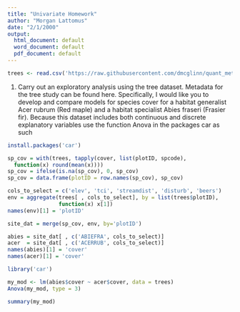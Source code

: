 ```yaml
---
title: "Univariate Homework"
author: "Morgan Lattomus"
date: "2/1/2000"
output:
  html_document: default
  word_document: default
  pdf_document: default
---
```



```r
trees <- read.csv('https://raw.githubusercontent.com/dmcglinn/quant_methods/gh-pages/data/treedata_subset.csv')
```

1. Carry out an exploratory analysis using the tree dataset. Metadata for the tree study can be found here. Specifically, I would like you to develop and compare models for species cover for a habitat generalist Acer rubrum (Red maple) and a habitat specialist Abies fraseri (Frasier fir). Because this dataset includes both continuous and discrete explanatory variables use the function Anova in the packages car as such

```r
install.packages('car')
```

```r
sp_cov = with(trees, tapply(cover, list(plotID, spcode), 
  function(x) round(mean(x))))
sp_cov = ifelse(is.na(sp_cov), 0, sp_cov)
sp_cov = data.frame(plotID = row.names(sp_cov), sp_cov)
```

```r
cols_to_select = c('elev', 'tci', 'streamdist', 'disturb', 'beers')
env = aggregate(trees[ , cols_to_select], by = list(trees$plotID), 
                function(x) x[1])
names(env)[1] = 'plotID'
```

```r
site_dat = merge(sp_cov, env, by='plotID')
```

```r
abies = site_dat[ , c('ABIEFRA', cols_to_select)]
acer  = site_dat[ , c('ACERRUB', cols_to_select)]
names(abies)[1] = 'cover'
names(acer)[1] = 'cover'
```

```r
library('car')
```

```r
my_mod <- lm(abies$cover ~ acer$cover, data = trees) 
Anova(my_mod, type = 3)
```

```r
summary(my_mod)
```